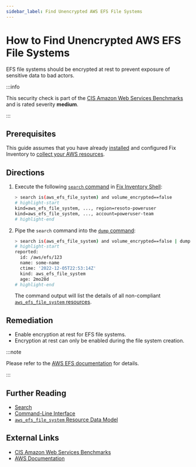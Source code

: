 ```yaml
---
sidebar_label: Find Unencrypted AWS EFS File Systems
---
```


# How to Find Unencrypted AWS EFS File Systems

EFS file systems should be encrypted at rest to prevent exposure of sensitive data to bad actors.

:::info

This security check is part of the [CIS Amazon Web Services Benchmarks](https://cisecurity.org/benchmark/amazon_web_services) and is rated severity **medium**.

:::

## Prerequisites

This guide assumes that you have already [installed](../../../getting-started/install/index.mdx) and configured Fix Inventory to [collect your AWS resources](../../../how-to-guides/data-sources/collect-aws-resource-data.mdx).

## Directions

1. Execute the following [`search` command](../../../reference/cli/search.mdx) in [Fix Inventory Shell](../../../reference/components/shell.mdx):

   ```bash
   > search is(aws_efs_file_system) and volume_encrypted==false
   # highlight-start
   ​kind=aws_efs_file_system, ..., region=resoto-poweruser
   ​kind=aws_efs_file_system, ..., account=poweruser-team
   # highlight-end
   ```

2. Pipe the `search` command into the [`dump` command](../../../reference/cli/dump.mdx):

   ```bash
   > search is(aws_efs_file_system) and volume_encrypted==false | dump
   # highlight-start
   ​reported:
   ​  id: /aws/efs/123
   ​  name: some-name
   ​  ctime: '2022-12-05T22:53:14Z'
   ​  kind: aws_efs_file_system
   ​  age: 2mo28d
   # highlight-end
   ```

   The command output will list the details of all non-compliant [`aws_efs_file_system` resources](../../../reference/unified-data-model/aws.mdx#aws_efs_file_system).

## Remediation

- Enable encryption at rest for EFS file systems.
- Encryption at rest can only be enabled during the file system creation.

:::note

Please refer to the [AWS EFS documentation](https://docs.aws.amazon.com/efs/latest/ug/encryption-at-rest.html) for details.

:::

## Further Reading

- [Search](../../../reference/search/index.mdx)
- [Command-Line Interface](../../../reference/cli/index.mdx)
- [`aws_efs_file_system` Resource Data Model](../../../reference/unified-data-model/aws.mdx#aws_efs_file_system)

## External Links

- [CIS Amazon Web Services Benchmarks](https://cisecurity.org/benchmark/amazon_web_services)
- [AWS Documentation](https://docs.aws.amazon.com/efs/latest/ug/encryption-at-rest.html)
